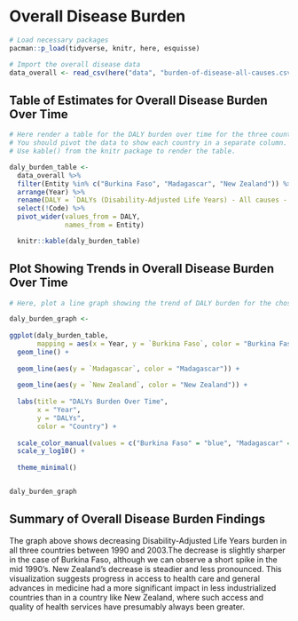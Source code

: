 # Overall Disease Burden

```r
# Load necessary packages
pacman::p_load(tidyverse, knitr, here, esquisse)

# Import the overall disease data
data_overall <- read_csv(here("data", "burden-of-disease-all-causes.csv"))
```

## Table of Estimates for Overall Disease Burden Over Time

```r
# Here render a table for the DALY burden over time for the three countries 
# You should pivot the data to show each country in a separate column.
# Use kable() from the knitr package to render the table.

daly_burden_table <- 
  data_overall %>% 
  filter(Entity %in% c("Burkina Faso", "Madagascar", "New Zealand")) %>%
  arrange(Year) %>% 
  rename(DALY = `DALYs (Disability-Adjusted Life Years) - All causes - Sex: Both - Age: Age-standardized (Rate)`) %>% 
  select(!Code) %>% 
  pivot_wider(values_from = DALY, 
              names_from = Entity)

  knitr::kable(daly_burden_table)
```

## Plot Showing Trends in Overall Disease Burden Over Time

```r
# Here, plot a line graph showing the trend of DALY burden for the chosen countries over time. You can use ggplot2 to create this plot. Each country's line should be a different color.

daly_burden_graph <-
  
ggplot(daly_burden_table, 
       mapping = aes(x = Year, y = `Burkina Faso`, color = "Burkina Faso")) +
  geom_line() +
  
  geom_line(aes(y = `Madagascar`, color = "Madagascar")) +
  
  geom_line(aes(y = `New Zealand`, color = "New Zealand")) +
  
  labs(title = "DALYs Burden Over Time",
       x = "Year",
       y = "DALYs",
       color = "Country") +
  
  scale_color_manual(values = c("Burkina Faso" = "blue", "Madagascar" = "green", "New Zealand" = "red")) +
  scale_y_log10() +
  
  theme_minimal()


daly_burden_graph
```

## Summary of Overall Disease Burden Findings

The graph above shows decreasing Disability-Adjusted Life Years burden in all three countries between 1990 and 2003.The decrease is slightly sharper in the case of Burkina Faso, although we can observe a short spike in the mid 1990's. New Zealand's decrease is steadier and less pronounced. This visualization suggests progress in access to health care and general advances in medicine had a more significant impact in less industrialized countries than in a country like New Zealand, where such access and quality of health services have presumably always been greater.
